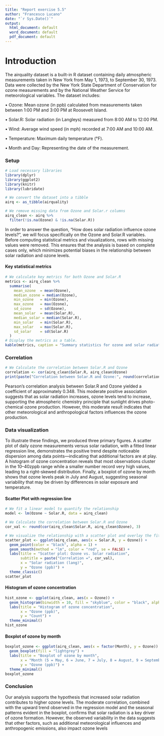 ```yaml
---
title: "Report exercise 5.5"
author: "Francesco Lucano"
date: "`r Sys.Date()`"
output:
  html_document: default
  word_document: default
  pdf_document: default
---
```



# Introduction
The airquality dataset is a built-in R dataset containing daily atmospheric measurements taken in New York from May 1, 1973, to September 30, 1973. Data were collected by the New York State Department of Conservation for ozone measurements and by the National Weather Service for meteorological variables. The dataset includes:

• Ozone: Mean ozone (in ppb) calculated from measurements taken between 1:00 PM and 3:00 PM at Roosevelt Island.

• Solar.R: Solar radiation (in Langleys) measured from 8:00 AM to 12:00 PM.

• Wind: Average wind speed (in mph) recorded at 7:00 AM and 10:00 AM.

• Temperature: Maximum daily temperature (°F).

• Month and Day: Representing the date of the measurement.


### Setup
```r
# Load necessary libraries 
library(dplyr)     
library(ggplot2)   
library(knitr)
library(lubridate)

# We convert the dataset into a tibble
airq <- as_tibble(airquality)

# We remove missing data from Ozone and Solar.r columns
airq_clean <- airq %>%
  filter(!is.na(Ozone) & !is.na(Solar.R))
```
In order to answer the question, “How does solar radiation influence ozone levels?”, we will focus specifically on the Ozone and Solar.R variables. Before computing statistical metrics and visualizations, rows with missing values were removed. This ensures that the analysis is based on complete cases only, which minimizes potential biases in the relationship between solar radiation and ozone levels.


#### Key statistical metrics
```r
# We calculate key metrics for both Ozone and Solar.R
metrics <- airq_clean %>%
  summarise(
    mean_ozone  = mean(Ozone),
    median_ozone = median(Ozone),
    min_ozone   = min(Ozone),
    max_ozone   = max(Ozone),
    sd_ozone    = sd(Ozone),
    mean_solar  = mean(Solar.R),
    median_solar = median(Solar.R),
    min_solar   = min(Solar.R),
    max_solar   = max(Solar.R),
    sd_solar    = sd(Solar.R)
  )
# Display the metrics as a table.
kable(metrics, caption = "Summary statistics for ozone and solar radiation")
```


### Correlation
```r
# We Calculate the correlation between Solar.R and Ozone
correlation <- cor(airq_clean$Solar.R, airq_clean$Ozone)
print(paste("Correlation between Solar.R and Ozone:", round(correlation, 3)))
```
Pearson’s correlation analysis between Solar.R and Ozone yielded a coefficient of approximately 0.348. This moderate positive association suggests that as solar radiation increases, ozone levels tend to increase, supporting the atmospheric chemistry principle that sunlight drives photo-chemical ozone production. However, this moderate result indicates that other meteorological and anthropological factors influences the ozone production.


### Data visualization
To illustrate these findings, we produced three primary figures. A scatter plot of daily ozone measurements versus solar radiation, with a fitted linear regression line, demonstrates the positive trend despite noticeable dispersion among data points—indicating that additional factors are at play. A histogram of ozone concentration reveals that most observations cluster in the 10–40zppb range while a smaller number record very high values, leading to a right-skewed distribution. Finally, a boxplot of ozone by month shows that ozone levels peak in July and August, suggesting seasonal variability that may be driven by differences in solar exposure and temperature.


#### Scatter Plot with regression line
```r
# We fit a linear model to quantify the relationship
model <- lm(Ozone ~ Solar.R, data = airq_clean)

# We Calculate the correlation between Solar.R and Ozone
cor_val <- round(cor(airq_clean$Solar.R, airq_clean$Ozone), 3)

# We visualize the relationship with a scatter plot and overlay the fitted regression line.
scatter_plot <- ggplot(airq_clean, aes(x = Solar.R, y = Ozone)) +
  geom_point(color = "black", alpha = 1) +                       
  geom_smooth(method = "lm", color = "red", se = FALSE) +        
  labs(title = "Scatter plot: Ozone vs. Solar radiation",
       subtitle = paste("Correlation =", cor_val),
       x = "Solar radiation (lang)",
       y = "Ozone (ppb)") +
  theme_classic()
scatter_plot
```


#### Histogram of ozone concentration 
```r
hist_ozone <- ggplot(airq_clean, aes(x = Ozone)) +
  geom_histogram(binwidth = 10, fill = "skyblue", color = "black", alpha = 0.7) +
  labs(title = "Histogram of ozone concentration",
       x = "Ozone (ppb)",
       y = "Count") +
  theme_minimal()
hist_ozone
```


#### Boxplot of ozone by month
```r
boxplot_ozone <- ggplot(airq_clean, aes(x = factor(Month), y = Ozone)) +
  geom_boxplot(fill = "lightgrey") +
  labs(title = "Boxplot of ozone by month",
       x = "Month (5 = May, 6 = June, 7 = July, 8 = August, 9 = September)",
       y = "Ozone (ppb)") +
  theme_minimal()
boxplot_ozone
```


### Conclusion
Our analysis supports the hypothesis that increased solar radiation contributes to higher ozone levels. The moderate correlation, combined with the upward trend observed in the regression model and the seasonal patterns evident in the boxplot, confirms that solar radiation is a key driver of ozone formation. However, the observed variability in the data suggests that other factors, such as additional meteorological influences and anthropogenic emissions, also impact ozone levels